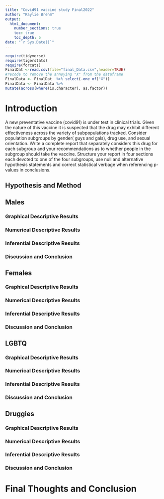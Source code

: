 ```yaml
---
title: "Covid91 vaccine study Final2022"
author: "Kaylie Brehm"
output: 
  html_document:
    number_sections: true
    toc: true
    toc_depth: 5
date: "`r Sys.Date()`" 
---
```


```r
require(tidyverse)
require(tigerstats)
require(forcats)
FinalDat <-read.csv(file="final_Data.csv",header=TRUE)
#recode to remove the annoying "X" from the dataframe
FinalData <- FinalDat  %>% select(-one_of("X"))
FinalData <- FinalData %>%
mutate(across(where(is.character), as.factor))
```

# Introduction

A new  preventative vaccine (covid91) is under test in clinical trials. Given the nature of this vaccine it is suspected that the drug may exhibit different effectiveness across the variety of subpopulations tracked. Consider population subgroups by gender( guys and gals), drug use, and sexual orientation. Write a complete report that separately considers this drug for each subgroup and your recommendations as to whether people in the subgroup should take the vaccine. Structure your report in four sections each devoted to one of the four subgroups, use null and alternative hypothesis statements and correct statistical verbage when referencing p-values in conclusions.



## Hypothesis and Method



## Males

### Graphical Descriptive Results


### Numerical Descriptive Results 


### Inferential Descriptive Results 


### Discussion and Conclusion



## Females

### Graphical Descriptive Results


### Numerical Descriptive Results 


### Inferential Descriptive Results 


### Discussion and Conclusion



## LGBTQ

### Graphical Descriptive Results


### Numerical Descriptive Results 


### Inferential Descriptive Results 


### Discussion and Conclusion



## Druggies

### Graphical Descriptive Results


### Numerical Descriptive Results 


### Inferential Descriptive Results 


### Discussion and Conclusion



# Final Thoughts and Conclusion

